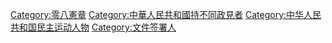 {{Commons category|Charter 08 signatories}}
{{Catmore|零八憲章}}

[[Category:零八憲章|Category:零八憲章]]
[[Category:中華人民共和國持不同政見者|Category:中華人民共和國持不同政見者]]
[[Category:中华人民共和国民主运动人物|Category:中华人民共和国民主运动人物]]
[[Category:文件签署人|Category:文件签署人]]
